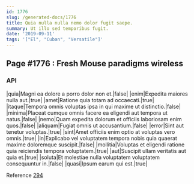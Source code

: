 ```yaml
---
id: 1776
slug: /generated-docs/1776
title: Quia nulla nulla nemo dolor fugit saepe.
summary: Ut illo sed temporibus fugit.
date: '2019-09-11'
tags: '["El", "Cuban", "Versatile"]'
---
```


## Page #1776 : Fresh Mouse paradigms wireless
### API

|quia|Magni ea dolore a porro dolor non et.|false|
|enim|Expedita maiores nulla aut.|true|
|amet|Ratione quia totam ad occaecati.|true|
|itaque|Tempora omnis voluptas ipsa in qui maxime ut distinctio.|false|
|minima|Placeat cumque omnis facere ea eligendi aut tempora ut natus.|false|
|nemo|Quam expedita dolorum et officiis laboriosam enim quos.|false|
|aliquam|Fugiat omnis ut accusantium.|false|
|error|Sint aut tenetur voluptas.|true|
|sint|Amet officiis enim optio at voluptas vero omnis.|true|
|in|Explicabo vel voluptatem tempora nobis quia quaerat maxime doloremque suscipit.|false|
|mollitia|Voluptas et eligendi ratione quia reiciendis tempora voluptatem.|true|
|aut|Suscipit ullam veritatis aut quia et.|true|
|soluta|Et molestiae nulla voluptatem voluptatem consequuntur in.|false|
|quasi|Ipsum earum qui est.|true|

Reference [294](/generated-docs/294)




